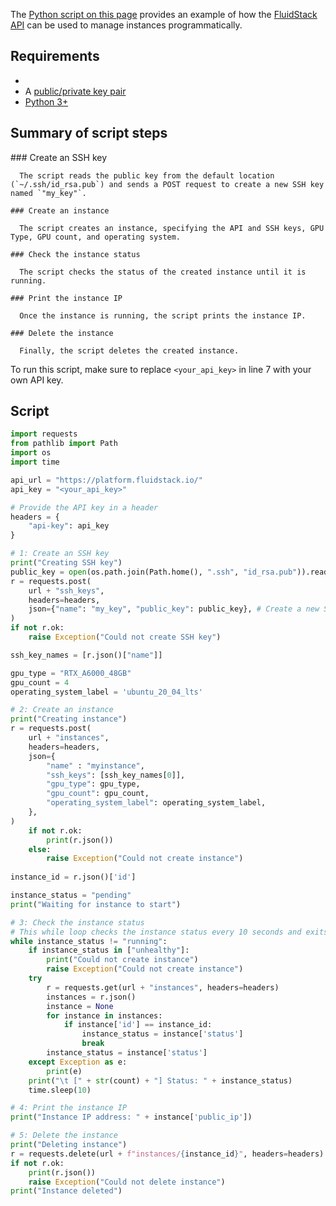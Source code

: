 The [Python script on this page](#script) provides an example of how the [FluidStack API](/api-reference) can be used to manage instances programmatically.

## Requirements
  - <Markdown src="../snippets/api-key.mdx" />
  - A [public/private key pair](/authentication#public-key)
  - [Python 3+](https://python.org)

## Summary of script steps

<Steps>
    ### Create an SSH key

      The script reads the public key from the default location (`~/.ssh/id_rsa.pub`) and sends a POST request to create a new SSH key named `"my_key"`.

    ### Create an instance

      The script creates an instance, specifying the API and SSH keys, GPU Type, GPU count, and operating system.

    ### Check the instance status

      The script checks the status of the created instance until it is running.

    ### Print the instance IP

      Once the instance is running, the script prints the instance IP.

    ### Delete the instance

      Finally, the script deletes the created instance.
</Steps>
 

<Tip>To run this script, make sure to replace `<your_api_key>` in line 7 with your own API key.</Tip>

## Script 

```python maxLines=30 title="Python"
import requests
from pathlib import Path
import os
import time

api_url = "https://platform.fluidstack.io/"
api_key = "<your_api_key>"

# Provide the API key in a header
headers = {
    "api-key": api_key
}

# 1: Create an SSH key
print("Creating SSH key")
public_key = open(os.path.join(Path.home(), ".ssh", "id_rsa.pub")).read().strip() # Read the public key from the home directory
r = requests.post(
    url + "ssh_keys",
    headers=headers,
    json={"name": "my_key", "public_key": public_key}, # Create a new SSH key with the name "my_key", using the provided public key
)
if not r.ok:
    raise Exception("Could not create SSH key")

ssh_key_names = [r.json()["name"]]

gpu_type = "RTX_A6000_48GB"
gpu_count = 4
operating_system_label = 'ubuntu_20_04_lts'

# 2: Create an instance 
print("Creating instance")
r = requests.post(
    url + "instances",
    headers=headers,
    json={
        "name" : "myinstance",
        "ssh_keys": [ssh_key_names[0]],
        "gpu_type": gpu_type,
        "gpu_count": gpu_count,
        "operating_system_label": operating_system_label,
    },
)
	if not r.ok:
	    print(r.json())
	else:
		raise Exception("Could not create instance")
	
instance_id = r.json()['id']

instance_status = "pending"
print("Waiting for instance to start")

# 3: Check the instance status
# This while loop checks the instance status every 10 seconds and exits when the status is "running"
while instance_status != "running":
    if instance_status in ["unhealthy"]:
        print("Could not create instance")
        raise Exception("Could not create instance")
    try
        r = requests.get(url + "instances", headers=headers)
        instances = r.json()
        instance = None
        for instance in instances:
            if instance['id'] == instance_id:
                instance_status = instance['status']
                break
        instance_status = instance['status']
    except Exception as e:
        print(e)
    print("\t [" + str(count) + "] Status: " + instance_status)
    time.sleep(10)

# 4: Print the instance IP
print("Instance IP address: " + instance['public_ip'])

# 5: Delete the instance
print("Deleting instance")
r = requests.delete(url + f"instances/{instance_id}", headers=headers)
if not r.ok:
    print(r.json())
    raise Exception("Could not delete instance")
print("Instance deleted")

```
